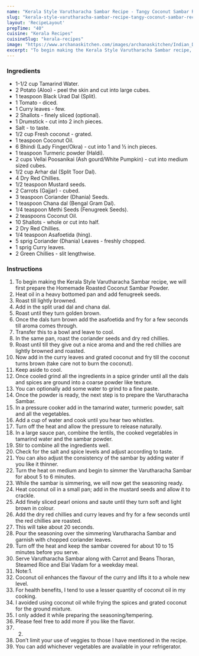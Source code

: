 ---
name: "Kerala Style Varutharacha Sambar Recipe - Tangy Coconut Sambar Recipe"
slug: "kerala-style-varutharacha-sambar-recipe-tangy-coconut-sambar-recipe"
layout: 'RecipeLayout'
prepTime: "40"
cuisine: "Kerala Recipes"
cuisineSlug: "kerala-recipes"
image: "https://www.archanaskitchen.com/images/archanaskitchen/Indian_Dal_Khadi_Curry/Kerala_Style_Varutharachu_Sambar__Lentils_Cooked_in_Tamarind_Spices_and_Roasted_Coconut-1.jpg"
excerpt: "To begin making the Kerala Style Varutharacha Sambar recipe, we will first prepare the Homemade Roasted Coconut Sambar Powder"
---

### Ingredients

- 1-1/2 cup Tamarind Water.
- 2 Potato (Aloo) - peel the skin and cut into large cubes.
- 1 teaspoon Black Urad Dal (Split).
- 1 Tomato - diced.
- 1 Curry leaves - few.
- 2 Shallots - finely sliced (optional).
- 1 Drumstick - cut into 2 inch pieces.
- Salt - to taste.
- 1/2 cup Fresh coconut - grated.
- 1 teaspoon Coconut Oil.
- 6 Bhindi (Lady Finger/Okra) - cut into 1 and ½ inch pieces.
- 1 teaspoon Turmeric powder (Haldi).
- 2 cups Vellai Poosanikai (Ash gourd/White Pumpkin) - cut into medium sized cubes.
- 1/2 cup Arhar dal (Split Toor Dal).
- 4 Dry Red Chillies.
- 1/2 teaspoon Mustard seeds.
- 2 Carrots (Gajjar) - cubed.
- 3 teaspoon Coriander (Dhania) Seeds.
- 1 teaspoon Chana dal (Bengal Gram Dal).
- 1/4 teaspoon Methi Seeds (Fenugreek Seeds).
- 2 teaspoons Coconut Oil.
- 10 Shallots - whole or cut into half.
- 2 Dry Red Chillies.
- 1/4 teaspoon Asafoetida (hing).
- 5 sprig Coriander (Dhania) Leaves - freshly chopped.
- 1 sprig Curry leaves.
- 2 Green Chillies - slit lengthwise.

### Instructions

1. To begin making the Kerala Style Varutharacha Sambar recipe, we will first prepare the Homemade Roasted Coconut Sambar Powder.
1. Heat oil in a heavy bottomed pan and add fenugreek seeds.
1. Roast till lightly browned.
1. Add in the split urad dal and chana dal.
1. Roast until they turn golden brown.
1. Once the dals turn brown add the asafoetida and fry for a few seconds till aroma comes through.
1. Transfer this to a bowl and leave to cool.
1. In the same pan, roast the coriander seeds and dry red chillies.
1. Roast until till they give out a nice aroma and  and the red chillies are lightly browned and roasted.
1. Now add in the curry leaves and grated coconut and fry till the coconut turns brown (take care not to burn the coconut).
1. Keep aside to cool.
1. Once cooled grind all the ingredients in a spice grinder until all the dals and spices are ground into a coarse powder like texture.
1. You can optionally add some water to grind to a fine paste.
1. Once the powder is ready, the next step is to prepare the Varutharacha Sambar.
1. In a pressure cooker add in the tamarind water, turmeric powder, salt and all the vegetables.
1. Add a cup of water and cook until you hear two whistles.
1. Turn off the heat and allow the pressure to release naturally.
1. In a large sauce pan, combine the lentils, the cooked vegetables in tamarind water and the sambar powder.
1. Stir to combine all the ingredients well.
1. Check for the salt and spice levels and adjust according to taste.
1. You can also adjust the consistency of the sambar by adding water if you like it thinner.
1. Turn the heat on medium and begin to simmer the Varutharacha Sambar for about 5 to 6 minutes.
1. While the sambar is simmering, we will now get the seasoning ready.
1. Heat coconut oil in a small pan; add in the mustard seeds and allow it to crackle.
1. Add finely sliced pearl onions and saute until they turn soft and light brown in colour.
1. Add the dry red chillies and curry leaves and fry for a few seconds until the red chillies are roasted.
1. This will take about 20 seconds.
1. Pour the seasoning over the simmering Varutharacha Sambar and garnish with chopped coriander leaves.
1. Turn off the heat and keep the sambar covered for about 10 to 15 minutes before you serve.
1. Serve Varutharacha Sambar along with Carrot and Beans Thoran, Steamed Rice and Elai Vadam for a weekday meal.
1. Note:1.
1. Coconut oil enhances the flavour of the curry and lifts it to a whole new level.
1. For health benefits, I tend to use a lesser quantity of coconut oil in my cooking.
1. I avoided using coconut oil while frying the spices and grated coconut for the ground mixture.
1. I only added it while preparing the seasoning/tempering.
1. Please feel free to add more if you like the flavor.
1. 2.
1. Don’t limit your use of veggies to those I have mentioned in the recipe.
1. You can add whichever vegetables are available in your refrigerator.
